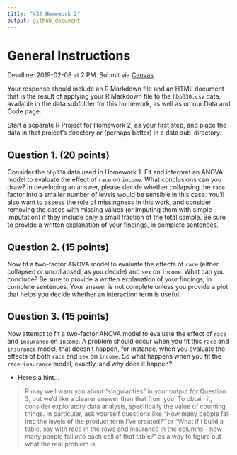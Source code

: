 ---
title: "432 Homework 2"
output: github_document
---

# General Instructions

Deadline: 2019-02-08 at 2 PM. Submit via [Canvas](https://canvas.case.edu/). 

Your response should include an R Markdown file and an HTML document that is the result of applying your R Markdown file to the `hbp330.csv` data, available in the data subfolder for this homework, as well as on our Data and Code page. 

Start a separate R Project for Homework 2, as your first step, and place the data in that project's directory or (perhaps better) in a data sub-directory.

## Question 1. (20 points)

Consider the `hbp330` data used in Homework 1. Fit and interpret an ANOVA model to evaluate the effect of `race` on `income`. What conclusions can you draw? In developing an answer, please decide whether collapsing the `race` factor into a smaller number of levels would be sensible in this case. You'll also want to assess the role of missingness in this work, and consider removing the cases with missing values (or imputing them with simple imputation) if they include only a small fraction of the total sample. Be sure to provide a written explanation of your findings, in complete sentences.

## Question 2. (15 points)

Now fit a two-factor ANOVA model to evaluate the effects of `race` (either collapsed or uncollapsed, as you decide) and `sex` on `income`. What can you conclude? Be sure to provide a written explanation of your findings, in complete sentences. Your answer is not complete unless you provide a plot that helps you decide whether an interaction term is useful.

## Question 3. (15 points)

Now attempt to fit a two-factor ANOVA model to evaluate the effect of `race` and `insurance` on `income`. A problem should occur when you fit this `race` and `insurance` model, that doesn't happen, for instance, when you evaluate the effects of both `race` and `sex` on `income`. So what happens when you fit the `race`-`insurance` model, exactly, and why does it happen?

- Here's a hint...

> R may well warn you about "singularities" in your output for Question 3, but we'd like a clearer answer than that from you. To obtain it, consider exploratory data analysis, specifically the value of counting things. In particular, ask yourself questions like "How many people fall into the levels of the product term I've created?" or "What if I build a table, say with race in the rows and insurance in the columns - how many people fall into each cell of that table?" as a way to figure out what the real problem is.


